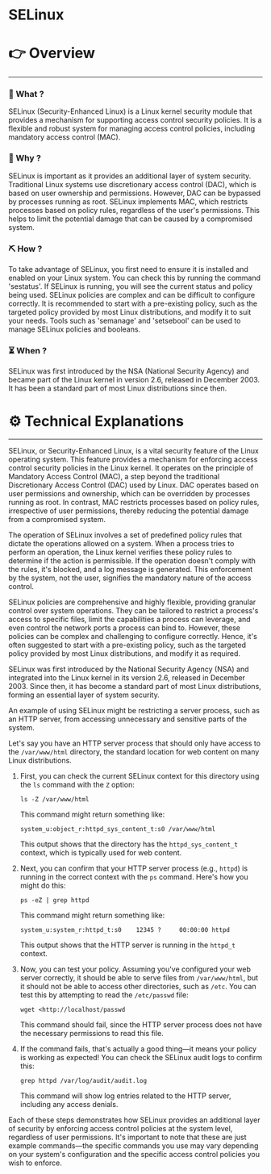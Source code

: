 # SELinux


# 👉 Overview

---

### 👀 What ?

SELinux (Security-Enhanced Linux) is a Linux kernel security module that provides a mechanism for supporting access control security policies. It is a flexible and robust system for managing access control policies, including mandatory access control (MAC).


### 🧐 Why ?

SELinux is important as it provides an additional layer of system security. Traditional Linux systems use discretionary access control (DAC), which is based on user ownership and permissions. However, DAC can be bypassed by processes running as root. SELinux implements MAC, which restricts processes based on policy rules, regardless of the user's permissions. This helps to limit the potential damage that can be caused by a compromised system.


### ⛏️ How ?

To take advantage of SELinux, you first need to ensure it is installed and enabled on your Linux system. You can check this by running the command 'sestatus'. If SELinux is running, you will see the current status and policy being used. SELinux policies are complex and can be difficult to configure correctly. It is recommended to start with a pre-existing policy, such as the targeted policy provided by most Linux distributions, and modify it to suit your needs. Tools such as 'semanage' and 'setsebool' can be used to manage SELinux policies and booleans.


### ⏳ When ?

SELinux was first introduced by the NSA (National Security Agency) and became part of the Linux kernel in version 2.6, released in December 2003. It has been a standard part of most Linux distributions since then.


# ⚙️ Technical Explanations

---

SELinux, or Security-Enhanced Linux, is a vital security feature of the Linux operating system. This feature provides a mechanism for enforcing access control security policies in the Linux kernel. It operates on the principle of Mandatory Access Control (MAC), a step beyond the traditional Discretionary Access Control (DAC) used by Linux. DAC operates based on user permissions and ownership, which can be overridden by processes running as root. In contrast, MAC restricts processes based on policy rules, irrespective of user permissions, thereby reducing the potential damage from a compromised system.

The operation of SELinux involves a set of predefined policy rules that dictate the operations allowed on a system. When a process tries to perform an operation, the Linux kernel verifies these policy rules to determine if the action is permissible. If the operation doesn't comply with the rules, it's blocked, and a log message is generated. This enforcement by the system, not the user, signifies the mandatory nature of the access control.

SELinux policies are comprehensive and highly flexible, providing granular control over system operations. They can be tailored to restrict a process's access to specific files, limit the capabilities a process can leverage, and even control the network ports a process can bind to. However, these policies can be complex and challenging to configure correctly. Hence, it's often suggested to start with a pre-existing policy, such as the targeted policy provided by most Linux distributions, and modify it as required.

SELinux was first introduced by the National Security Agency (NSA) and integrated into the Linux kernel in its version 2.6, released in December 2003. Since then, it has become a standard part of most Linux distributions, forming an essential layer of system security.

An example of using SELinux might be restricting a server process, such as an HTTP server, from accessing unnecessary and sensitive parts of the system.

Let's say you have an HTTP server process that should only have access to the `/var/www/html` directory, the standard location for web content on many Linux distributions.

1. First, you can check the current SELinux context for this directory using the `ls` command with the `Z` option:
    
    ```
    ls -Z /var/www/html
    
    ```
    
    This command might return something like:
    
    ```
    system_u:object_r:httpd_sys_content_t:s0 /var/www/html
    
    ```
    
    This output shows that the directory has the `httpd_sys_content_t` context, which is typically used for web content.
    
2. Next, you can confirm that your HTTP server process (e.g., `httpd`) is running in the correct context with the `ps` command. Here's how you might do this:
    
    ```
    ps -eZ | grep httpd
    
    ```
    
    This command might return something like:
    
    ```
    system_u:system_r:httpd_t:s0    12345 ?     00:00:00 httpd
    
    ```
    
    This output shows that the HTTP server is running in the `httpd_t` context.
    
3. Now, you can test your policy. Assuming you've configured your web server correctly, it should be able to serve files from `/var/www/html`, but it should not be able to access other directories, such as `/etc`. You can test this by attempting to read the `/etc/passwd` file:
    
    ```
    wget <http://localhost/passwd
    
    ```
    
    This command should fail, since the HTTP server process does not have the necessary permissions to read this file.
    
4. If the command fails, that's actually a good thing—it means your policy is working as expected! You can check the SELinux audit logs to confirm this:
    
    ```
    grep httpd /var/log/audit/audit.log
    
    ```
    
    This command will show log entries related to the HTTP server, including any access denials.
    

Each of these steps demonstrates how SELinux provides an additional layer of security by enforcing access control policies at the system level, regardless of user permissions. It's important to note that these are just example commands—the specific commands you use may vary depending on your system's configuration and the specific access control policies you wish to enforce.
